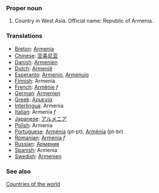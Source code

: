 ===Proper noun===
# Country in West Asia. Official name: Republic of Armenia.
===Translations===
*[[Breton]]: [[Armenia]]
*[[Chinese]]: [[亚美尼亚]]
*[[Danish]]: [[Armenien]]
*[[Dutch]]: [[Armenië]]
*[[Esperanto]]: [[Armenio]], [[Armenujo]]
*[[Finnish]]: Armenia
*[[French]]: [[Arménie]] ''f''
*[[German]]: [[Armenien]]
*[[Greek]]: [[Αρμενία]]
*[[Interlingua]]: Armenia
*[[Italian]]: Armenia ''f''
*[[Japanese]]: [[アルメニア]]
*[[Polish]]: Armenia
*[[Portuguese]]: [[Arménia]] (pt-pt), [[Armênia]] (pt-br)
*[[Romanian]]: [[Armenia]] ''f''
*[[Russian]]: [[Армения]]
*[[Spanish]]: Armenia
*[[Swedish]]: [[Armenien]]

===See also===
[[Countries of the world]]